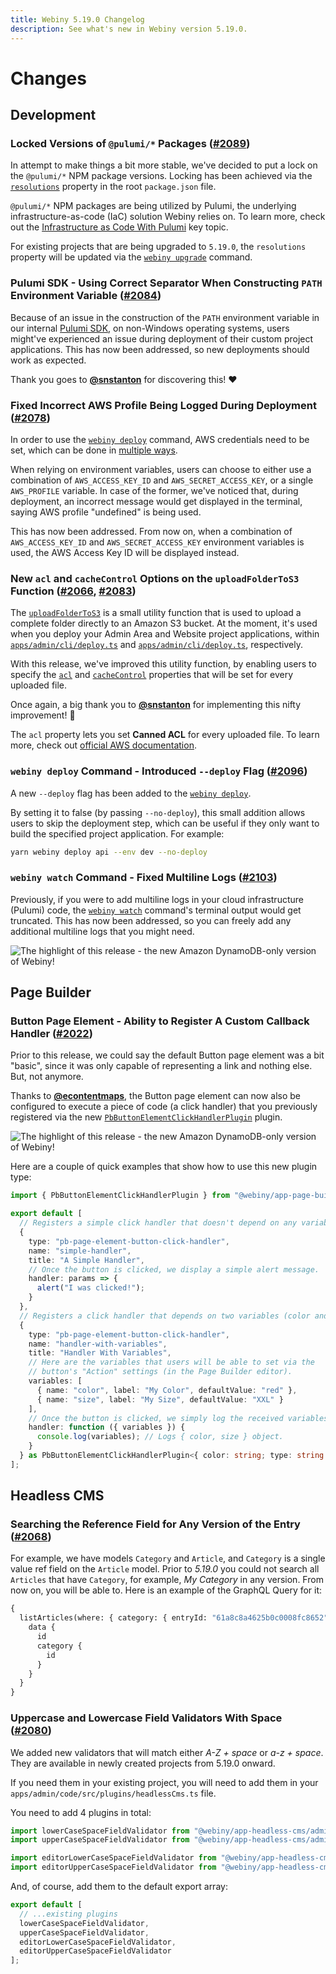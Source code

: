 ```yaml
---
title: Webiny 5.19.0 Changelog
description: See what's new in Webiny version 5.19.0.
---
```



# Changes

## Development

### Locked Versions of `@pulumi/*` Packages ([#2089](https://github.com/webiny/webiny-js/pull/2089))

In attempt to make things a bit more stable, we've decided to put a lock on the `@pulumi/*` NPM package versions. Locking has been achieved via the [`resolutions`](https://yarnpkg.com/configuration/manifest/#resolutions) property in the root `package.json` file.

<Alert type="info">

`@pulumi/*` NPM packages are being utilized by Pulumi, the underlying infrastructure-as-code (IaC) solution Webiny relies on. To learn more, check out the [Infrastructure as Code With Pulumi](/docs/{version}/infrastructure/pulumi-iac/iac-with-pulumi) key topic.

</Alert>

<Alert type="info">

For existing projects that are being upgraded to `5.19.0`, the `resolutions` property will be updated via the [`webiny upgrade`](/docs/{version}/release-notes/5.19.0/upgrade-guide#2-run-the-upgrade-command) command.

</Alert>

### Pulumi SDK - Using Correct Separator When Constructing `PATH` Environment Variable ([#2084](https://github.com/webiny/webiny-js/pull/2084))

Because of an issue in the construction of the `PATH` environment variable in our internal [Pulumi SDK](https://github.com/webiny/webiny-js/tree/next/packages/pulumi-sdk), on non-Windows operating systems, users might've experienced an issue during deployment of their custom project applications. This has now been addressed, so new deployments should work as expected.

Thank you goes to [**@snstanton**](https://github.com/snstanton) for discovering this! ️️❤️

### Fixed Incorrect AWS Profile Being Logged During Deployment ([#2078](https://github.com/webiny/webiny-js/pull/2078))

In order to use the [`webiny deploy`](/docs/{version}/core-development-concepts/basics/project-deployment) command, AWS credentials need to be set, which can be done in [multiple ways](/docs/{version}/infrastructure/aws/configure-aws-credentials).

When relying on environment variables, users can choose to either use a combination of `AWS_ACCESS_KEY_ID` and `AWS_SECRET_ACCESS_KEY`, or a single `AWS_PROFILE` variable. In case of the former, we've noticed that, during deployment, an incorrect message would get displayed in the terminal, saying AWS profile "undefined" is being used.

This has now been addressed. From now on, when a combination of `AWS_ACCESS_KEY_ID` and `AWS_SECRET_ACCESS_KEY` environment variables is used, the AWS Access Key ID will be displayed instead.

### New `acl` and `cacheControl` Options on the `uploadFolderToS3` Function ([#2066](https://github.com/webiny/webiny-js/pull/2066), [#2083](https://github.com/webiny/webiny-js/pull/2083))

The [`uploadFolderToS3`](https://github.com/webiny/webiny-js/blob/0de898563ff84bf47d6aa740c2e43773f7c2d90e/packages/cli-plugin-deploy-pulumi/utils/aws/uploadFolderToS3.d.ts#L8) is a small utility function that is used to upload a complete folder directly to an Amazon S3 bucket. At the moment, it's used when you deploy your Admin Area and Website project applications, within [`apps/admin/cli/deploy.ts`](https://github.com/webiny/webiny-js/blob/next/packages/cwp-template-aws/template/common/apps/admin/cli/deploy.ts#L39) and [`apps/admin/cli/deploy.ts`](https://github.com/webiny/webiny-js/blob/next/packages/cwp-template-aws/template/common/apps/admin/cli/deploy.ts#L39), respectively.

With this release, we've improved this utility function, by enabling users to specify the [`acl`](https://github.com/webiny/webiny-js/blob/0de898563ff84bf47d6aa740c2e43773f7c2d90e/packages/cli-plugin-deploy-pulumi/utils/aws/uploadFolderToS3.d.ts#L22) and [`cacheControl`](https://github.com/webiny/webiny-js/blob/0de898563ff84bf47d6aa740c2e43773f7c2d90e/packages/cli-plugin-deploy-pulumi/utils/aws/uploadFolderToS3.d.ts#L23) properties that will be set for every uploaded file.

Once again, a big thank you to [**@snstanton**](https://github.com/snstanton) for implementing this nifty improvement! 🍻

<Alert type="success">

The `acl` property lets you set **Canned ACL** for every uploaded file. To learn more, check out [official AWS documentation](https://docs.aws.amazon.com/AmazonS3/latest/userguide/acl-overview.html#Canned%20ACL).

</Alert>

### `webiny deploy` Command - Introduced `--deploy` Flag ([#2096](https://github.com/webiny/webiny-js/pull/2096))

A new `--deploy` flag has been added to the [`webiny deploy`](/docs/{version}/core-development-concepts/basics/project-deployment).

By setting it to false (by passing `--no-deploy`), this small addition allows users to skip the deployment step, which can be useful if they only want to build the specified project application. For example:

```bash
yarn webiny deploy api --env dev --no-deploy
```

### `webiny watch` Command - Fixed Multiline Logs ([#2103](https://github.com/webiny/webiny-js/pull/2103))

Previously, if you were to add multiline logs in your cloud infrastructure (Pulumi) code, the [`webiny watch`](/docs/{version}/core-development-concepts/basics/watch-command#can-i-use-the-webiny-watch-command-to-start-a-watch-process-on-frontend-react-apps) command's terminal output would get truncated. This has now been addressed, so you can freely add any additional multiline logs that you might need.

![The highlight of this release - the new Amazon DynamoDB-only version of Webiny!](./images/truncation-fixed.png)

## Page Builder

### Button Page Element - Ability to Register A Custom Callback Handler ([#2022](https://github.com/webiny/webiny-js/pull/2022))

Prior to this release, we could say the default Button page element was a bit "basic", since it was only capable of representing a link and nothing else. But, not anymore.

Thanks to [**@econtentmaps**](https://github.com/econtentmaps), the Button page element can now also be configured to execute a piece of code (a click handler) that you previously registered via the new [`PbButtonElementClickHandlerPlugin`](https://github.com/webiny/webiny-js/blob/v5/packages/app-page-builder/src/types.ts#L260) plugin.

![The highlight of this release - the new Amazon DynamoDB-only version of Webiny!](./images/page-builder-btn-action.png)

Here are a couple of quick examples that show how to use this new plugin type:

```ts
import { PbButtonElementClickHandlerPlugin } from "@webiny/app-page-builder/types";

export default [
  // Registers a simple click handler that doesn't depend on any variables.
  {
    type: "pb-page-element-button-click-handler",
    name: "simple-handler",
    title: "A Simple Handler",
    // Once the button is clicked, we display a simple alert message.
    handler: params => {
      alert("I was clicked!");
    }
  },
  // Registers a click handler that depends on two variables (color and size).
  {
    type: "pb-page-element-button-click-handler",
    name: "handler-with-variables",
    title: "Handler With Variables",
    // Here are the variables that users will be able to set via the
    // button's "Action" settings (in the Page Builder editor).
    variables: [
      { name: "color", label: "My Color", defaultValue: "red" },
      { name: "size", label: "My Size", defaultValue: "XXL" }
    ],
    // Once the button is clicked, we simply log the received variables.
    handler: function ({ variables }) {
      console.log(variables); // Logs { color, size } object.
    }
  } as PbButtonElementClickHandlerPlugin<{ color: string; type: string }>
];
```

## Headless CMS

### Searching the Reference Field for Any Version of the Entry ([#2068](https://github.com/webiny/webiny-js/pull/2068))

For example, we have models `Category` and `Article`, and `Category` is a single value ref field on the `Article` model.
Prior to _5.19.0_ you could not search all `Articles` that have `Category`, for example, _My Category_ in any version. From now on, you will be able to.
Here is an example of the GraphQL Query for it:

```graphql
{
  listArticles(where: { category: { entryId: "61a8c8a4625b0c0008fc8652" } }) {
    data {
      id
      category {
        id
      }
    }
  }
}
```

### Uppercase and Lowercase Field Validators With Space ([#2080](https://github.com/webiny/webiny-js/pull/2080))

We added new validators that will match either _A-Z + space_ or _a-z + space_.
They are available in newly created projects from 5.19.0 onward.

If you need them in your existing project, you will need to add them in your `apps/admin/code/src/plugins/headlessCms.ts` file.

You need to add 4 plugins in total:

```typescript apps/admin/code/src/plugins/headlessCms.ts
import lowerCaseSpaceFieldValidator from "@webiny/app-headless-cms/admin/plugins/validators/patternPlugins/lowerCaseSpace";
import upperCaseSpaceFieldValidator from "@webiny/app-headless-cms/admin/plugins/validators/patternPlugins/upperCaseSpace";

import editorLowerCaseSpaceFieldValidator from "@webiny/app-headless-cms/admin/plugins/fieldValidators/patternPlugins/lowerCaseSpace";
import editorUpperCaseSpaceFieldValidator from "@webiny/app-headless-cms/admin/plugins/fieldValidators/patternPlugins/upperCaseSpace";
```

And, of course, add them to the default export array:

```typescript
export default [
  // ...existing plugins
  lowerCaseSpaceFieldValidator,
  upperCaseSpaceFieldValidator,
  editorLowerCaseSpaceFieldValidator,
  editorUpperCaseSpaceFieldValidator
];
```
